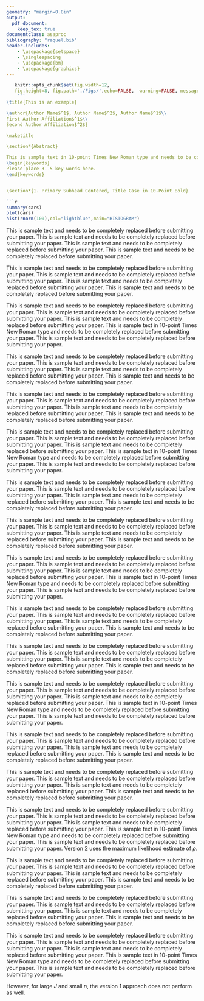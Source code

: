 ```yaml
---
geometry: "margin=0.8in"
output: 
  pdf_document:
    keep_tex: true   
documentclass: asaproc
bibliography: "raquel.bib"
header-includes:
    - \usepackage{setspace}
    - \singlespacing
    - \usepackage{bm}
    - \usepackage{graphics}
---
```


 ```r
    knitr::opts_chunk$set(fig.width=12, 
    fig.height=8, fig.path='./Figs/',echo=FALSE,  warning=FALSE, message=FALSE)
     ```
\title{This is an example}

\author{Author Name$^1$, Author Name$^2$, Author Name$^1$\\
First Author Affiliation$^1$\\
Second Author Affiliation$^2$}
 
\maketitle

\section*{Abstract}

This is sample text in 10-point Times New Roman type and needs to be completely replaced before submitting your paper. This is sample text and needs to be completely replaced before submitting your paper. This is sample text and needs to be completely replaced before submitting your paper. This is sample text and needs to be completely replaced before submitting your paper. This is sample text and needs to be completely replaced before submitting your paper. This is sample text and needs to be completely replaced before submitting your paper. This is sample text and needs to be completely replaced before submitting your paper. This is sample text and needs to be completely replaced before submitting your paper. This is sample text and needs to be completely replaced before submitting your paper. This is sample text and needs to be completely replaced before submitting your paper. This is sample text and needs to be completely replaced before submitting your paper.
\begin{keywords}
Please place 3--5 key words here.
\end{keywords}


\section*{1. Primary Subhead Centered, Title Case in 10-Point Bold}

```r
summary(cars)
plot(cars)
hist(rnorm(100),col="lightblue",main="HISTOGRAM")
```
This is sample text and needs to be completely replaced before submitting your paper. This is sample text and needs to be completely replaced before submitting your paper. This is sample text and needs to be completely replaced before submitting your paper. This is sample text and needs to be completely replaced before submitting your paper.

This is sample text and needs to be completely replaced before submitting your paper. This is sample text and needs to be completely replaced before submitting your paper.  This is sample text and needs to be completely replaced before submitting your paper. This is sample text and needs to be completely replaced before submitting your paper.

This is sample text and needs to be completely replaced before submitting your paper. This is sample text and needs to be completely replaced before submitting your paper. This is sample text and needs to be completely replaced before submitting your paper. This is sample text in 10-point Times New Roman type and needs to be completely replaced before submitting your paper. This is sample text and needs to be completely replaced before submitting your paper.

\subsection*{1.1 Secondary Head}

This is sample text and needs to be completely replaced before submitting your paper. This is sample text and needs to be completely replaced before submitting your paper. This is sample text and needs to be completely replaced before submitting your paper. This is sample text and needs to be completely replaced before submitting your paper.

This is sample text and needs to be completely replaced before submitting your paper. This is sample text and needs to be completely replaced before submitting your paper.  This is sample text and needs to be completely replaced before submitting your paper. This is sample text and needs to be completely replaced before submitting your paper.

This is sample text and needs to be completely replaced before submitting your paper. This is sample text and needs to be completely replaced before submitting your paper. This is sample text and needs to be completely replaced before submitting your paper. This is sample text in 10-point Times New Roman type and needs to be completely replaced before submitting your paper. This is sample text and needs to be completely replaced before submitting your paper.

This is sample text and needs to be completely replaced before submitting your paper. This is sample text and needs to be completely replaced before submitting your paper. This is sample text and needs to be completely replaced before submitting your paper. This is sample text and needs to be completely replaced before submitting your paper.

This is sample text and needs to be completely replaced before submitting your paper. This is sample text and needs to be completely replaced before submitting your paper.  This is sample text and needs to be completely replaced before submitting your paper. This is sample text and needs to be completely replaced before submitting your paper.

This is sample text and needs to be completely replaced before submitting your paper. This is sample text and needs to be completely replaced before submitting your paper. This is sample text and needs to be completely replaced before submitting your paper. This is sample text in 10-point Times New Roman type and needs to be completely replaced before submitting your paper. This is sample text and needs to be completely replaced before submitting your paper.

\begin{table*}
\caption{\enspace Possible Rankings of $A$, $B$, and $C$ and Corresponding 
Posterior Probabilities.  Because of rounding, not all columns sum to 
one.}\label{tab1}
\begin{tabular*}{\hsize}{@{\extracolsep{\fill}}ccccccc}
\\[-5pt]
                 & 
\multicolumn{1}{c}{\it Errors} & 
\multicolumn{1}{c}{\it Posterior probability} & 
\multicolumn{4}{c}{\it Posterior probability for specified $\beta$}\\
\cline{4-7}
\\[-7pt]
\multicolumn{1}{c}{\it $(R_A,R_B,R_C)$}  & 
\multicolumn{1}{c}{\it $g({\bf R})$} & 
\multicolumn{1}{c}{\it as a function of $\beta$} & 
\multicolumn{1}{c}{\it $\beta =$ .5} & 
\multicolumn{1}{c}{\it $\beta =$ .3} & 
\multicolumn{1}{c}{\it $\beta =$ .1} & 
\multicolumn{1}{c}{\it $\beta =$ .01}\\
\hline
\\[-5pt]
(1, 2, 3)& $0$ & $1 / (1 + 2\beta + 2\beta^{\,2} + \beta^{\,3})$ & 
        .381 & .553 & .819 & .980 \\ 
(1, 3, 2)& $1$ & $\beta/ (1 + 2\beta + 2\beta^{\,2} + \beta^{\,3})$ & 
        .190 & .166 & .082 & .010 \\
(2, 1, 3)& $1$ & $\beta/ (1 + 2\beta + 2\beta^{\,2} + \beta^{\,3})$ & 
        .190 & .166 & .082 & .010 \\
(2, 3, 1)& $2$ & $\beta^{\,2}/ (1 + 2\beta + 2\beta^{\,2} + \beta^{\,3})$ & 
        .095 & .050 & .008 & .000 \\
(3, 1, 2)& $2$ & $\beta^{\,2}/ (1 + 2\beta + 2\beta^{\,2} + \beta^{\,3})$ &  
         .095 &  .050 &  .008 &  .000 \\
(3, 2, 1)& $3$ & $\beta^{\,3}/ (1 + 2\beta + 2\beta^{\,2} + \beta^{\,3})$ & 
         .048 &  .015 &  .001 &   .000 \\
\hline
\end{tabular*}
\end{table*} 

\subsubsection*{1.1.1 This is a tertiary head} 

This is sample text and needs to be completely replaced before submitting your paper. This is sample text and needs to be completely replaced before submitting your paper. This is sample text and needs to be completely replaced before submitting your paper. This is sample text and needs to be completely replaced before submitting your paper.

This is sample text and needs to be completely replaced before submitting your paper. This is sample text and needs to be completely replaced before submitting your paper.  This is sample text and needs to be completely replaced before submitting your paper. This is sample text and needs to be completely replaced before submitting your paper.

This is sample text and needs to be completely replaced before submitting your paper. This is sample text and needs to be completely replaced before submitting your paper. This is sample text and needs to be completely replaced before submitting your paper. This is sample text in 10-point Times New Roman type and needs to be completely replaced before submitting your paper. This is sample text and needs to be completely replaced before submitting your paper.

\section*{1.2 Another Primary Subhead}

This is sample text and needs to be completely replaced before submitting your paper. This is sample text and needs to be completely replaced before submitting your paper. This is sample text and needs to be completely replaced before submitting your paper. This is sample text and needs to be completely replaced before submitting your paper.

This is sample text and needs to be completely replaced before submitting your paper. This is sample text and needs to be completely replaced before submitting your paper.  This is sample text and needs to be completely replaced before submitting your paper. This is sample text and needs to be completely replaced before submitting your paper.

This is sample text and needs to be completely replaced before submitting your paper. This is sample text and needs to be completely replaced before submitting your paper. This is sample text and needs to be completely replaced before submitting your paper. This is sample text in 10-point Times New Roman type and needs to be completely replaced before submitting your paper. This is sample text and needs to be completely replaced before submitting your paper.\begin{eqnarray}
\hat{\rho} & \equiv & \sum_{j=1}^J
\sum_{i=1}^n (x_{ij} - \bar{x}_{\cdot \cdot})(y_{ij} - \bar{y}_{\cdot
j}) \nonumber \\
& \div & \sqrt{
\sum_{j=1}^J \sum_{i=1}^n (x_{ij} - \bar{x}_{\cdot \cdot})^2
\sum_{j=1}^J \sum_{i=1}^n (y_{ij} - \bar{y}_{\cdot j})^2
}
. \nonumber
\end{eqnarray}
Version 2 uses the maximum likelihood estimate of $\rho$.


This is sample text and needs to be completely replaced before submitting your paper. This is sample text and needs to be completely replaced before submitting your paper. This is sample text and needs to be completely replaced before submitting your paper. This is sample text and needs to be completely replaced before submitting your paper.

This is sample text and needs to be completely replaced before submitting your paper. This is sample text and needs to be completely replaced before submitting your paper.  This is sample text and needs to be completely replaced before submitting your paper. This is sample text and needs to be completely replaced before submitting your paper.

This is sample text and needs to be completely replaced before submitting your paper. This is sample text and needs to be completely replaced before submitting your paper. This is sample text and needs to be completely replaced before submitting your paper. This is sample text in 10-point Times New Roman type and needs to be completely replaced before submitting your paper. This is sample text and needs to be completely replaced before submitting your paper.


However, for large $J$ and small $n$, the version 1 approach does not perform as well.


\begin{table}[b]
\caption{\enspace Possible Rankings of $A$, $B$, and $C$ and Corresponding 
Posterior Probabilities.  Because of rounding, not all columns sum to 
one.}\label{tab2}
\begin{tabular*}{\hsize}{@{\extracolsep{\fill}}cccc}
\\[-5pt]
\multicolumn{1}{c}{\it $\beta =$ .5} & 
\multicolumn{1}{c}{\it $\beta =$ .3} & 
\multicolumn{1}{c}{\it $\beta =$ .1} & 
\multicolumn{1}{c}{\it $\beta =$ .01}\\
\hline
\\[-5pt]
.381 & .553 & .819 & .980 \\ 
        .190 & .166 & .082 & .010 \\
        .190 & .166 & .082 & .010 \\
        .095 & .050 & .008 & .000 \\
         .095 &  .050 &  .008 &  .000 \\
         .048 &  .015 &  .001 &   .000 \\
\hline
\end{tabular*}
\end{table} 




\begin{references}
{\footnotesize
\itemsep=3pt

\item {\em Annual Book of ASTM Standards, Volume 4.10}, Committee D-7,
American Society for Testing and Materials, West Conshohocken, Pennsylvania.
\item Cochran, W.G. (1957),  ``Analysis of Covariance: Its Nature and Uses,''
{\em Biometrics}, {\bf 13}, 261-281.
\item Cox, D.R. (1957),  ``The Use of a Concomitant Variable in Selecting an
Experimental Design,''  {\em Biometrika}, {\bf 44}, 150-158.
\item David, H.A. and Gunnik, J.L. (1997), ``The Paired {\em t} Test
Under Artificial Pairing,'' {\em The American Statistician}, {\bf 51},
9--12.
\item Gibbons, R.D. (1994), {\em Statistical Methods for Groundwater
Monitoring},
John Wiley and Sons, New York.
\item Guttman, I. (1970), {\em Statistical Tolerance Regions:
Classical and Bayesian}, Hafner Publishing Company, Darien,
Connecticut.
\item Michigan DEQ (1994), {\em Guidance Document, Verification of
Soil Remediation}, Hazardous Waste Program Section, Waste Management
Division, Michigan Department of Environmental Quality, Lansing, Michigan.
\item Owen, D.B. (1963), {\em Factors for one-sided tolerance limits
and for variable sampling plans}, Sandia Corporation Monograph No.
SCR-607 (19th edn).
\item {\em MIL-HDBK-17-1, Composite Materials Handbook, Volume 1,
Guidelines for Characterization of Structural Materials}, Department
of Defense Single Stock Point, Philadelphia, Pennsylvania
(http://www.dodssp.daps.mil).
\item Verrill, S.P. (1993),  ``Predictor Sort Sampling, Tight
{\em T}'s, and the Analysis of Covariance,'' {\em Journal of the American
Statistical Association}, {\bf 88}, 119--124.
\item Verrill, S.P. (1999),  ``When Good Confidence Intervals Go Bad:
Predictor Sort Experiments and ANOVA,'' {\em The American
Statistician}, {\bf 53}, 38--42.
\item Verrill, S.P., Herian, V.L., and Green, D.W. (2002a), ``Predictor
Sort Sampling and Confidence Bounds on Quantiles I: Asymptotic Theory,''
under review.
\item Verrill, S.P., Herian, V.L., and Green, D.W. (2002b), ``Predictor
Sort Sampling and Confidence Bounds on Quantiles II: $k$'s for Small
Samples,'' in preparation.
\item Warren, W.G., and Madsen, B. (1977),  ``Computer-Assisted Experimental Design
in Forest Products Research: A Case Study Based on Testing the 
Duration-of-Load Effect,''  {\em Forest Products Journal}, {\bf 27}, 45-50.

}
\end{references}